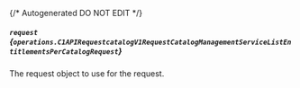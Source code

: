 {/* Autogenerated DO NOT EDIT  */}

##### `request` *{`operations.C1APIRequestcatalogV1RequestCatalogManagementServiceListEntitlementsPerCatalogRequest`}*
The request object to use for the request.
<Collapsible openLabel={Labels.showProperties} closeLabel={Labels.hideProperties}>
    <C1APIRequestcatalogV1RequestCatalogManagementServiceListEntitlementsPerCatalogRequest/>
</Collapsible>


